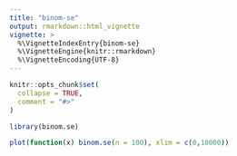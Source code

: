 ```yaml
---
title: "binom-se"
output: rmarkdown::html_vignette
vignette: >
  %\VignetteIndexEntry{binom-se}
  %\VignetteEngine{knitr::rmarkdown}
  %\VignetteEncoding{UTF-8}
---
```


```r
knitr::opts_chunk$set(
  collapse = TRUE,
  comment = "#>"
)
```

```r
library(binom.se)
```

```r

plot(function(x) binom.se(n = 100), xlim = c(0,10000))

```

